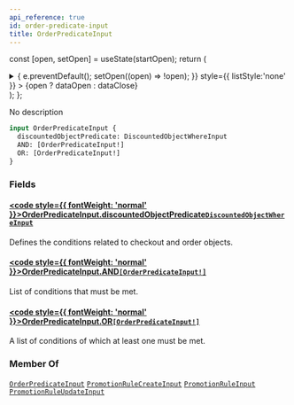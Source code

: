```yaml
---
api_reference: true
id: order-predicate-input
title: OrderPredicateInput
---
```






const [open, setOpen] = useState(startOpen);
return (
<details {...(open ? { open: true } : {})} className="details" style={{ border:'none', boxShadow:'none', background:'var(--ifm-background-color)' }}>
<summary
onClick={(e) => {
e.preventDefault();
setOpen((open) => !open);
}}
style={{ listStyle:'none' }} >
{open ? dataOpen : dataClose}
</summary>
{open && children}
</details>
);
};

No description

```graphql
input OrderPredicateInput {
  discountedObjectPredicate: DiscountedObjectWhereInput
  AND: [OrderPredicateInput!]
  OR: [OrderPredicateInput!]
}
```

### Fields

#### [<code style={{ fontWeight: 'normal' }}>OrderPredicateInput.<b>discountedObjectPredicate</b></code>](#)<Bullet />[`DiscountedObjectWhereInput`](../../../api-reference/discounts/inputs/discounted-object-where-input.mdx) <Badge class="badge badge--secondary" text="input"/> <Badge class="badge badge--secondary" text="discounts"/>

Defines the conditions related to checkout and order objects.

#### [<code style={{ fontWeight: 'normal' }}>OrderPredicateInput.<b>AND</b></code>](#)<Bullet />[`[OrderPredicateInput!]`](../../../api-reference/discounts/inputs/order-predicate-input.mdx) <Badge class="badge badge--secondary" text="list"/> <Badge class="badge badge--secondary" text="input"/> <Badge class="badge badge--secondary" text="discounts"/>

List of conditions that must be met.

#### [<code style={{ fontWeight: 'normal' }}>OrderPredicateInput.<b>OR</b></code>](#)<Bullet />[`[OrderPredicateInput!]`](../../../api-reference/discounts/inputs/order-predicate-input.mdx) <Badge class="badge badge--secondary" text="list"/> <Badge class="badge badge--secondary" text="input"/> <Badge class="badge badge--secondary" text="discounts"/>

A list of conditions of which at least one must be met.

### Member Of

[`OrderPredicateInput`](../../../api-reference/discounts/inputs/order-predicate-input.mdx) <Badge class="badge badge--secondary" text="input"/><Bullet />[`PromotionRuleCreateInput`](../../../api-reference/miscellaneous/inputs/promotion-rule-create-input.mdx) <Badge class="badge badge--secondary" text="input"/><Bullet />[`PromotionRuleInput`](../../../api-reference/discounts/inputs/promotion-rule-input.mdx) <Badge class="badge badge--secondary" text="input"/><Bullet />[`PromotionRuleUpdateInput`](../../../api-reference/miscellaneous/inputs/promotion-rule-update-input.mdx) <Badge class="badge badge--secondary" text="input"/>
